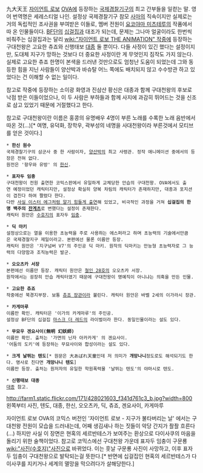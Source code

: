 九大天王
[[자이언트 로보]] [[OVA]]에 등장하는 [[국제경찰기구]]의 최고 간부들을 일컫는 말. 영어 번역명은 세레스티얼 나인.
설정상 국제경찰기구 참모 [[사마의]] 직속이지만 실제로는 거의 독립적인 조사권을 부여받은 이들로, 멤버 전원이 [[요코야마 미츠테루]]의 작품에서 따 온 인물들이다.
[[BF단]]의 [[십걸집]]과 대조가 되는데, 문제는 그나마 얼굴이라도 한번씩 비춰주는 십걸집과는 달리 [[wiki:"자이언트 로보 THE ANIMATION" 작중]]에 등장하는 구대천왕은 고요한 츄죠와 신행태보 [[대종]] 둘 뿐이다. 다들 사정이 있긴 했다는 설정이지만, 도대체 지구가 망하는 것보다 더 중요한 사정이란 게 무엇인지 짐작도 가지 않는다. 실제로 고요한 츄죠 한명이 본색을 드러낸 것만으로도 엄청난 도움이 되었는데 그와 동등한 힘을 지닌 사람들이 양산박과 바슈탈 어느 쪽에도 배치되지 않고 수수방관 하고 있었다는 건 이해할 수 없는 일이다. 

참고로 작중에 등장하는 소이광 화영과 진삼산 황신은 대종과 함께 구대천왕의 후보로 낙점 받은 이들이었으나, 이 두 사람은 부하들과 함께 사지에 과감히 뛰어드는 것을 신조로 삼고 있었기 때문에 거절했다고 한다.

참고로 구대천왕이란 이름은 홍콩의 유명배우 4명이 부른 노래를 수록한 노래 음반에서 따온 것(...)[* 여명, 유덕화, 장학우, 곽부성의 네명을 사대천왕이라 부른것에서 모티브를 얻은 것이다.] 

 * '''한신 원수'''
 국제경찰기구의 삼군사 중 한 사람이자, [[양산박]]의 최고 사령관. 정작 애니메이션 중에서의 등장은 전혀 없다.
 원전은 '항우와 유방' 의 [[한신]].

 * '''표자두 임충'''
 구대천왕이 전원 출연한 코믹스판에서 유일하게 교체당한 안습의 구대천왕. OVA에서도 출연 예정이었던 캐릭터지만, 설정상 확실히 양복 차림의 캐릭터가 존재하지만, 대종과 포지션이 겹친다 하여 짤렸다 한다.
 다만 [http://dustwhirl.egloos.com/2591501 사실 이스터 에그처럼 알기 힘들게 출연]해 있었고, 비극적인 과정을 거쳐 '''십걸집의 한 명 백주의 [[잔게츠]]'''로 변했다는 설정이 존재한다.
 캐릭터 원안은 [[수호지]]의 표자두 [[임충]].

 * '''딕 마키'''
 설정상으로는 열을 이용한 초능력을 주로 사용하는 에스퍼라고 하며 초능력의 기술에서만큼은 국제경찰지구 제일이라고. 본편에선 물론 이름만 등장.
 캐릭터 원안은 '지구넘버 V7'의 주인공 딕 마키. 원작의 딕마키는 만능형 초능력자로 그 능력의 다양함과 조직능력은 발군.

 * '''오오츠카 서장'''
 본편에선 이름만 등장. 캐릭터 원안은 [[철인 28호]]의 오오츠카 서장.
 원작에서는 굉장히 안습 캐릭터였기 때문에 구대천왕이 명예직이 아니냐는 의혹을 만든 인물.

 * '''고요한 츄죠'''
 작중에선 북경지부장. 보통 [[츄죠 장관]]이라 불린다. 캐릭터 원안은 바벨 2세의 이가라시 장관.

 * '''카게마루'''
 이름만 확인. 캐릭터은 '이가의 카게마루'의 주인공.
 설정상 BF단의 십걸집 [[마스크 더 레드]]의 라이벌이라 한다. 동일인물이라는 설도 있다.

 * '''무묘우 겐요사이(無明 幻妖師)'''
 이름만 확인. 출처는 '가면의 닌자 아카카게' 의 겐요사이.
 '어둠의 도키'에 등장하는 무묘사이와 합성이라는 설도 있다.

 * '''크게 날뛰는 텐도'''[* 원문은 大あばれ天童인데 저 의미가 '''개망나니'''정도로도 해석되기도 한다. 명사로 친다면 '''개망나니 텐도''']
 이름만 등장. 출처는 원저자의 유일한 학원폭력물 '날뛰는 텐도'의 야마시로 텐도.

 * '''신행태보 대종'''
 [[대종]] 참고.

http://farm1.static.flickr.com/171/428021603_f341d761c3_b.jpg?width=800
왼쪽부터 사진, 텐도, 대종, 한신, 오오츠카, 딕, 츄죠, 겐요사이, 카게마루

자이언트 로보 OVA의 코믹스 버전인 '자이언트 로보 - 지구가 불타버리는 날' 에서는 구대천왕 전원이 모습을 드러내는데, 어째 생김새나 하는 짓들이 악당 간지가 좔좔 흐른다(...) 하지만 사실 이 장면은 현혹의 세르반테스가 보여주는 환상으로 다이사쿠의 마음을 돌리기 위한 술책이었다. 참고로 코믹스에선 구대천왕 가운데 표자두 임충이 구문룡 [[wiki:"사진(수호지)"사진]]으로 바뀌었다. 이는 훗날 구문룡 사진이 사망하고, 이후 표자두 임충이 구대천왕으로 발탁되는걸 뜻한다.[* 반면에 십걸집인 현혹의 세르반테스가 다이사쿠를 지키거나 세계의 멸망을 막으려다가 살해당한다.]
